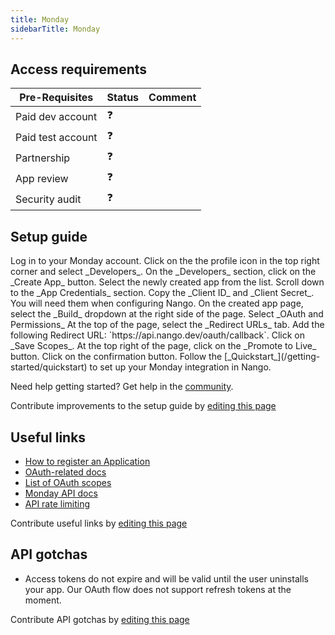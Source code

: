 ```yaml
---
title: Monday
sidebarTitle: Monday
---
```



<Overview />
<PreBuiltTooling />
<PreBuiltUseCases />

## Access requirements
| Pre-Requisites | Status | Comment|
| - | - | - |
| Paid dev account | ❓ |  |
| Paid test account | ❓ |  |
| Partnership | ❓ | |
| App review | ❓ |  |
| Security audit | ❓ | |


## Setup guide

<Steps>
    <Step title="Access the Monday Developers' section">
        Log in to your Monday account.
        Click on the the profile icon in the top right corner and select _Developers_.
    </Step>
    <Step title="Create an OAuth application">
        On the _Developers_ section, click on the _Create App_ button.
        Select the newly created app from the list.
        Scroll down to the _App Credentials_ section.
        Copy the _Client ID_ and _Client Secret_.
        You will need them when configuring Nango.
    </Step>
    <Step title="Configure the redirect URL">
        On the created app page, select the _Build_ dropdown at the right side of the page.
        Select _OAuth and Permissions_
        At the top of the page, select the _Redirect URLs_ tab.
        Add the following Redirect URL: `https://api.nango.dev/oauth/callback`.
        Click on _Save Scopes_.
    </Step>
    <Step title="Promoting the Monday app to live">
        At the top right of the page, click on the _Promote to Live_ button.
        Click on the confirmation button.
    </Step>
    <Step title="Next">
        Follow the [_Quickstart_](/getting-started/quickstart) to set up your Monday integration in Nango.
    </Step>
</Steps>

<Tip>Need help getting started? Get help in the [community](https://nango.dev/slack).</Tip>

<Note>Contribute improvements to the setup guide by [editing this page](https://github.com/nangohq/nango/tree/master/docs-v2/integrations/all/monday.mdx)</Note>


## Useful links

-   [How to register an Application](https://developer.monday.com/apps/docs/oauth#registering-a-monday-app)
-   [OAuth-related docs](https://developer.monday.com/apps/docs/oauth)
-   [List of OAuth scopes](https://developer.monday.com/apps/docs/oauth#set-up-permission-scopes)
-   [Monday API docs](https://developer.monday.com/api-reference/reference/about-the-api-reference)
-   [API rate limiting](https://developer.monday.com/api-reference/docs/rate-limits)

<Note>Contribute useful links by [editing this page](https://github.com/nangohq/nango/tree/master/docs-v2/integrations/all/monday.mdx)</Note>

## API gotchas

-   Access tokens do not expire and will be valid until the user uninstalls your app. Our OAuth flow does not support refresh tokens at the moment.

<Note>Contribute API gotchas by [editing this page](https://github.com/nangohq/nango/tree/master/docs-v2/integrations/all/monday.mdx)</Note>
